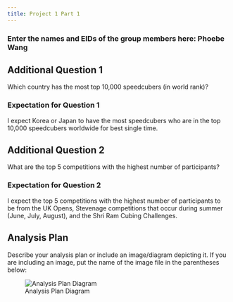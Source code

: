 ```yaml
---
title: Project 1 Part 1
---
```



### Enter the names and EIDs of the group members here: Phoebe Wang


## Additional Question 1

Which country has the most top 10,000 speedcubers (in world rank)?

### Expectation for Question 1

I expect Korea or Japan to have the most speedcubers who are in the top 10,000 speedcubers worldwide for best single time.


## Additional Question 2

What are the top 5 competitions with the highest number of participants?

### Expectation for Question 2

I expect the top 5 competitions with the highest number of participants to be from the UK Opens, Stevenage competitions that occur during summer (June, July, August), and the Shri Ram Cubing Challenges.



## Analysis Plan

Describe your analysis plan or include an image/diagram depicting it. If you are including an image, put the name of the image file in the parentheses below:


![Analysis Plan Diagram](analysis_plan.jpg)

